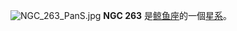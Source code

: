 {{NGCInfoBox|NGCID=NGC 263|發現者=法蘭斯·萊文沃思|發現日期=1886年-月-日|其他編號=MCG -2-3-21|曆元=J2000.0|赤經=48分48.4秒|赤緯=-13°6'26"|星座=鲸鱼座|星體=星系|星等=14.3|表面亮度=12.5|藍等=15.1}}
[[File:NGC_263_PanS.jpg|thumb]]
'''NGC 263''' 是[[鲸鱼座|鲸鱼座]]的一個[[星系|星系]]。

{{NGCReference|263}}
{{Catalogs|NGC=263}}

{{Galaxy-stub}}